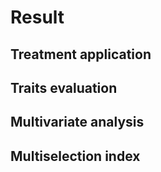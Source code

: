 # Result


## Treatment application


## Traits evaluation


## Multivariate analysis



## Multiselection index





<!-- Large differences existed among genotypes in total biomass dry weight (kgDW.m2) of well-watered (WW) plants at the end of the experiment (Figure 1a). Water deficit (WD) treatment had a significant effect (P < 0.001) with an average reduction of around 29% in comparison with the well-watered treatment (Figure 1a). CIP398190.89 was the only genotype with a 5% increase in biomass, and CIP398208.219 was the most affected by WD (~44% reduction in comparison with WW). In terms of productivity, WD decreased tuber yield (kgDW.m2) across genotypes by an average of 39% (P < 0.01), however, CIP398190.89 increased its productivity by 5%, while others like CIP398203.5 and CIP398203.244 presented up to 56% and 48% reduced tuber production (Figure 2a). CIP398190.89 had greater tuber dry weight (g) in WD compared to its yield in WW treatment, with a TDWS of 104.09%, indicating drought tolerance (Figure 1a). Most genotypes had similar performance under drought, such as UNICA (CIP392797.22) with 75.76% and CIP398208.33 with 71.9% TDWS. The genotypes CIP398203.244, CIP398208.219, and CIP398201.510 were among the most sensitive genotypes at 31.56, 46.75 and 48.88% respectively (Figure 1a).  -->

<!-- Differences among genotypes (p<0.001) and treatments (p<0.01) were found for harvest index (HI) (Figure 2b). Dry matter partitioning in CIP3977077.16 and CIP398190.89 under WD as shown by HI were not significantly different from that of the WW treatment. A strong negative correlation among root length and HI was found in both treatments (r= -0.73) -->
<!-- The specific leaf area (SLA) reduction was 48% under WD compared to WW (Figure 2c). CIP398190.89 together with CIP398203.5 were among the clones with lowest reduction (24 and 21% respectively), while CIP398208.219, CIP398098.119, and CIP398208.704 were among the clones with highest SLA reduction (53, 65, and 64% respectively). -->

<!-- There were significant (p<0.05) differences between genotypes for maximum rooting depth and stolon mass, but only stolon mass behaved differently under water deficit treatment (Figure 3).  -->

<!-- SPAD units taken over the course of plant development (29, 59, 76, and 83 DAP) showed that at 29 DAP all plants were at the same stress level as no treatment difference was found (Supplementary Table 1). By the end of the experiment, difference between treatment (T), genotypes (G), and G*T were found and the values were lower than at 29 DAP. WD values for all the genotypes were higher than the ones at WW conditions. The genotypes CIP398190.89 and CIP720088 had the lowest differences among treatments for SPAD at 83 DAP (2.06 and 0.30%, respectively), while CIP398203.244 and CIP398208.33 had the largest (14.48 and 17.54%, respectively) (Supplementary Table 1). -->

<!-- Leaf relative water content (RWC) significantly (p < 0.01) decreased in response to WD in all the genotypes (Supplementary Table 1). The values ranged between 64.96% and 50.09% for CIP720088 and CIP398201.510, respectively. Differences in osmotic potential (OP) among genotypes and treatments were also significant (P < .001) (Supplementary Table 1). -->

<!-- Water use efficiency (WUE) was generally higher in WD than WW plants (Figure 4a). Under WD treatment, CIP397077.16, CIP398208.620 and CIP398190.89 showed the highest efficiency (13.06, 12.03, and 11.59 g.L-1, respectively), while the lowest efficiencies (8.50 and 9.24 g.L-1) were presented by CIP398180.612 and CIP398203.5, respectively. CIP398208.620) (10.80 g.L-1 for WW and 12.03 g.L-1 for WD) and CIP398180.612 (8.36 g.L-1 for WW and 8.50 g.L-1) maintained similar WUE (higher or lower) in both treatments (Figure 3a). Tubers used a great portion of the water uptake (Figure 4b), at least for the tolerant genotypes (CIP398190.89, CIP397077.16, and UNICA), in which tubers either from WW or WD are alike (Sup.Fig.1). On the other hand, the sensitive genotype CIP398203.244 produced more leaves and stems rather than tubers.  -->

<!-- The values of total biomass (kgDW.m-2) and total transpiration (L) were strongly and positively correlated across (r= 0.92, P < .0001) all genotypes and per treatment (Fig.5a). WUE was also correlated with both total biomass and tuber yield (r = 0 .55, p < .05; and r = 0.78, p < 0.001 respectively) (Figure 5b and Supplemental Table 1). The efficiency of use of transpired water was 34.9% higher in CIP397077.16, compared to CIP398180.612. Genotypic variability was also noted in terms of TDWS and HI and three clear groups (tolerant, medium, sensitive) can be distinguished based on TDWS and HI. CIP397077.16, UNICA, CIP398208.620, and Achirana-INTA were ranked as tolerant while CIP398203.244 was rated as sensitive (Figure 5c). The leaf (r = 0.79), stem (r = 0.69), and tuber biomass (r = 0.56) were also positively correlated with transpiration. Almost all characteristics evaluated showed significant differences between treatments (Supplementary Table 2). Only SPAD29, before the start of the drought treatment, and root length did not show significant differences.  -->

